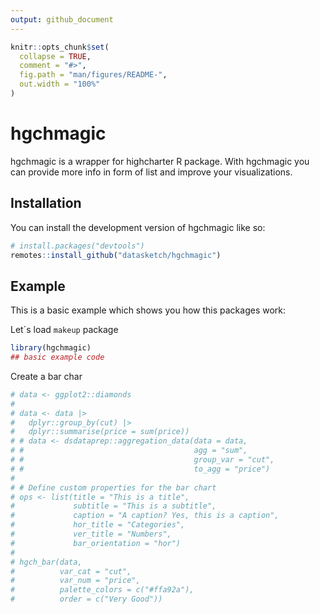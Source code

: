 ```yaml
---
output: github_document
---
```


<!-- README.md is generated from README.Rmd. Please edit that file -->

```r
knitr::opts_chunk$set(
  collapse = TRUE,
  comment = "#>",
  fig.path = "man/figures/README-",
  out.width = "100%"
)
```

# hgchmagic

<!-- badges: start -->
<!-- badges: end -->

hgchmagic is a wrapper for highcharter R package. With hgchmagic you can provide more info in form of list and improve your visualizations.

## Installation

You can install the development version of hgchmagic like so:

``` r
# install.packages("devtools")
remotes::install_github("datasketch/hgchmagic")
```

## Example

This is a basic example which shows you how this packages work:

Let´s load `makeup` package

```r
library(hgchmagic)
## basic example code
```

Create a bar char 

```r
# data <- ggplot2::diamonds
# 
# data <- data |> 
#   dplyr::group_by(cut) |> 
#   dplyr::summarise(price = sum(price))
# # data <- dsdataprep::aggregation_data(data = data,
# #                                      agg = "sum",
# #                                      group_var = "cut",
# #                                      to_agg = "price")
# 
# # Define custom properties for the bar chart
# ops <- list(title = "This is a title",
#             subtitle = "This is a subtitle",
#             caption = "A caption? Yes, this is a caption",
#             hor_title = "Categories",
#             ver_title = "Numbers",
#             bar_orientation = "hor")
# 
# hgch_bar(data, 
#          var_cat = "cut", 
#          var_num = "price", 
#          palette_colors = c("#ffa92a"),
#          order = c("Very Good"))
```

